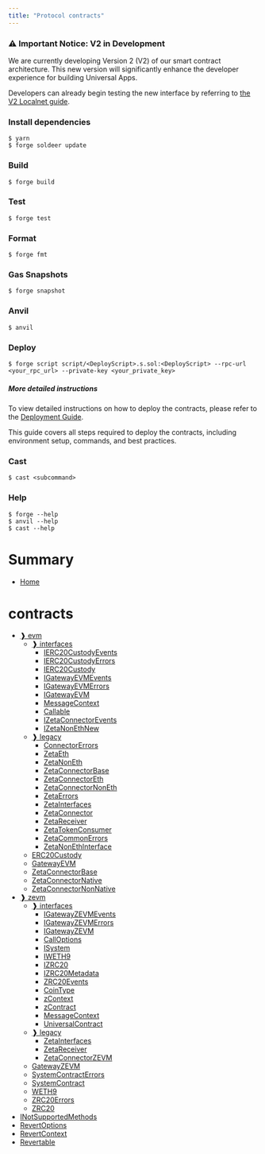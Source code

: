 ```yaml
---
title: "Protocol contracts"
---
```


### ⚠️ Important Notice: V2 in Development

We are currently developing Version 2 (V2) of our smart contract architecture. This new version will significantly enhance the developer experience for building Universal Apps.

Developers can already begin testing the new interface by referring to [the V2 Localnet guide](https://github.com/zeta-chain/localnet?tab=readme-ov-file#experimenting-with-the-new-architecture).

### Install dependencies

```shell
$ yarn
$ forge soldeer update
```

### Build

```shell
$ forge build
```

### Test

```shell
$ forge test
```

### Format

```shell
$ forge fmt
```

### Gas Snapshots

```shell
$ forge snapshot
```

### Anvil

```shell
$ anvil
```

### Deploy

```shell
$ forge script script/<DeployScript>.s.sol:<DeployScript> --rpc-url <your_rpc_url> --private-key <your_private_key>
```

##### More detailed instructions

To view detailed instructions on how to deploy the contracts, please refer to the [Deployment Guide](./scripts/deploy/readme.md).

This guide covers all steps required to deploy the contracts, including environment setup, commands, and best practices.

### Cast

```shell
$ cast <subcommand>
```

### Help

```shell
$ forge --help
$ anvil --help
$ cast --help
```
# Summary
- [Home](README.mdx)
# contracts
  - [❱ evm](/src/pages/developers/architecture/protocol/contracts/evm/README.mdx)
    - [❱ interfaces](/src/pages/developers/architecture/protocol/contracts/evm/interfaces/README.mdx)
      - [IERC20CustodyEvents](/src/pages/developers/architecture/protocol/contracts/evm/interfaces/IERC20Custody.sol/interface.IERC20CustodyEvents.mdx)
      - [IERC20CustodyErrors](/src/pages/developers/architecture/protocol/contracts/evm/interfaces/IERC20Custody.sol/interface.IERC20CustodyErrors.mdx)
      - [IERC20Custody](/src/pages/developers/architecture/protocol/contracts/evm/interfaces/IERC20Custody.sol/interface.IERC20Custody.mdx)
      - [IGatewayEVMEvents](/src/pages/developers/architecture/protocol/contracts/evm/interfaces/IGatewayEVM.sol/interface.IGatewayEVMEvents.mdx)
      - [IGatewayEVMErrors](/src/pages/developers/architecture/protocol/contracts/evm/interfaces/IGatewayEVM.sol/interface.IGatewayEVMErrors.mdx)
      - [IGatewayEVM](/src/pages/developers/architecture/protocol/contracts/evm/interfaces/IGatewayEVM.sol/interface.IGatewayEVM.mdx)
      - [MessageContext](/src/pages/developers/architecture/protocol/contracts/evm/interfaces/IGatewayEVM.sol/struct.MessageContext.mdx)
      - [Callable](/src/pages/developers/architecture/protocol/contracts/evm/interfaces/IGatewayEVM.sol/interface.Callable.mdx)
      - [IZetaConnectorEvents](/src/pages/developers/architecture/protocol/contracts/evm/interfaces/IZetaConnector.sol/interface.IZetaConnectorEvents.mdx)
      - [IZetaNonEthNew](/src/pages/developers/architecture/protocol/contracts/evm/interfaces/IZetaNonEthNew.sol/interface.IZetaNonEthNew.mdx)
    - [❱ legacy](/src/pages/developers/architecture/protocol/contracts/evm/legacy/README.mdx)
      - [ConnectorErrors](/src/pages/developers/architecture/protocol/contracts/evm/legacy/ConnectorErrors.sol/interface.ConnectorErrors.mdx)
      - [ZetaEth](/src/pages/developers/architecture/protocol/contracts/evm/legacy/Zeta.eth.sol/contract.ZetaEth.mdx)
      - [ZetaNonEth](/src/pages/developers/architecture/protocol/contracts/evm/legacy/Zeta.non-eth.sol/contract.ZetaNonEth.mdx)
      - [ZetaConnectorBase](/src/pages/developers/architecture/protocol/contracts/evm/legacy/ZetaConnector.base.sol/contract.ZetaConnectorBase.mdx)
      - [ZetaConnectorEth](/src/pages/developers/architecture/protocol/contracts/evm/legacy/ZetaConnector.eth.sol/contract.ZetaConnectorEth.mdx)
      - [ZetaConnectorNonEth](/src/pages/developers/architecture/protocol/contracts/evm/legacy/ZetaConnector.non-eth.sol/contract.ZetaConnectorNonEth.mdx)
      - [ZetaErrors](/src/pages/developers/architecture/protocol/contracts/evm/legacy/ZetaErrors.sol/interface.ZetaErrors.mdx)
      - [ZetaInterfaces](/src/pages/developers/architecture/protocol/contracts/evm/legacy/ZetaInterfaces.sol/interface.ZetaInterfaces.mdx)
      - [ZetaConnector](/src/pages/developers/architecture/protocol/contracts/evm/legacy/ZetaInterfaces.sol/interface.ZetaConnector.mdx)
      - [ZetaReceiver](/src/pages/developers/architecture/protocol/contracts/evm/legacy/ZetaInterfaces.sol/interface.ZetaReceiver.mdx)
      - [ZetaTokenConsumer](/src/pages/developers/architecture/protocol/contracts/evm/legacy/ZetaInterfaces.sol/interface.ZetaTokenConsumer.mdx)
      - [ZetaCommonErrors](/src/pages/developers/architecture/protocol/contracts/evm/legacy/ZetaInterfaces.sol/interface.ZetaCommonErrors.mdx)
      - [ZetaNonEthInterface](/src/pages/developers/architecture/protocol/contracts/evm/legacy/ZetaNonEthInterface.sol/interface.ZetaNonEthInterface.mdx)
    - [ERC20Custody](/src/pages/developers/architecture/protocol/contracts/evm/ERC20Custody.sol/contract.ERC20Custody.mdx)
    - [GatewayEVM](/src/pages/developers/architecture/protocol/contracts/evm/GatewayEVM.sol/contract.GatewayEVM.mdx)
    - [ZetaConnectorBase](/src/pages/developers/architecture/protocol/contracts/evm/ZetaConnectorBase.sol/abstract.ZetaConnectorBase.mdx)
    - [ZetaConnectorNative](/src/pages/developers/architecture/protocol/contracts/evm/ZetaConnectorNative.sol/contract.ZetaConnectorNative.mdx)
    - [ZetaConnectorNonNative](/src/pages/developers/architecture/protocol/contracts/evm/ZetaConnectorNonNative.sol/contract.ZetaConnectorNonNative.mdx)
  - [❱ zevm](/src/pages/developers/architecture/protocol/contracts/zevm/README.mdx)
    - [❱ interfaces](/src/pages/developers/architecture/protocol/contracts/zevm/interfaces/README.mdx)
      - [IGatewayZEVMEvents](/src/pages/developers/architecture/protocol/contracts/zevm/interfaces/IGatewayZEVM.sol/interface.IGatewayZEVMEvents.mdx)
      - [IGatewayZEVMErrors](/src/pages/developers/architecture/protocol/contracts/zevm/interfaces/IGatewayZEVM.sol/interface.IGatewayZEVMErrors.mdx)
      - [IGatewayZEVM](/src/pages/developers/architecture/protocol/contracts/zevm/interfaces/IGatewayZEVM.sol/interface.IGatewayZEVM.mdx)
      - [CallOptions](/src/pages/developers/architecture/protocol/contracts/zevm/interfaces/IGatewayZEVM.sol/struct.CallOptions.mdx)
      - [ISystem](/src/pages/developers/architecture/protocol/contracts/zevm/interfaces/ISystem.sol/interface.ISystem.mdx)
      - [IWETH9](/src/pages/developers/architecture/protocol/contracts/zevm/interfaces/IWZETA.sol/interface.IWETH9.mdx)
      - [IZRC20](/src/pages/developers/architecture/protocol/contracts/zevm/interfaces/IZRC20.sol/interface.IZRC20.mdx)
      - [IZRC20Metadata](/src/pages/developers/architecture/protocol/contracts/zevm/interfaces/IZRC20.sol/interface.IZRC20Metadata.mdx)
      - [ZRC20Events](/src/pages/developers/architecture/protocol/contracts/zevm/interfaces/IZRC20.sol/interface.ZRC20Events.mdx)
      - [CoinType](/src/pages/developers/architecture/protocol/contracts/zevm/interfaces/IZRC20.sol/enum.CoinType.mdx)
      - [zContext](/src/pages/developers/architecture/protocol/contracts/zevm/interfaces/UniversalContract.sol/struct.zContext.mdx)
      - [zContract](/src/pages/developers/architecture/protocol/contracts/zevm/interfaces/UniversalContract.sol/interface.zContract.mdx)
      - [MessageContext](/src/pages/developers/architecture/protocol/contracts/zevm/interfaces/UniversalContract.sol/struct.MessageContext.mdx)
      - [UniversalContract](/src/pages/developers/architecture/protocol/contracts/zevm/interfaces/UniversalContract.sol/interface.UniversalContract.mdx)
    - [❱ legacy](/src/pages/developers/architecture/protocol/contracts/zevm/legacy/README.mdx)
      - [ZetaInterfaces](/src/pages/developers/architecture/protocol/contracts/zevm/legacy/ZetaConnectorZEVM.sol/interface.ZetaInterfaces.mdx)
      - [ZetaReceiver](/src/pages/developers/architecture/protocol/contracts/zevm/legacy/ZetaConnectorZEVM.sol/interface.ZetaReceiver.mdx)
      - [ZetaConnectorZEVM](/src/pages/developers/architecture/protocol/contracts/zevm/legacy/ZetaConnectorZEVM.sol/contract.ZetaConnectorZEVM.mdx)
    - [GatewayZEVM](/src/pages/developers/architecture/protocol/contracts/zevm/GatewayZEVM.sol/contract.GatewayZEVM.mdx)
    - [SystemContractErrors](/src/pages/developers/architecture/protocol/contracts/zevm/SystemContract.sol/interface.SystemContractErrors.mdx)
    - [SystemContract](/src/pages/developers/architecture/protocol/contracts/zevm/SystemContract.sol/contract.SystemContract.mdx)
    - [WETH9](/src/pages/developers/architecture/protocol/contracts/zevm/WZETA.sol/contract.WETH9.mdx)
    - [ZRC20Errors](/src/pages/developers/architecture/protocol/contracts/zevm/ZRC20.sol/interface.ZRC20Errors.mdx)
    - [ZRC20](/src/pages/developers/architecture/protocol/contracts/zevm/ZRC20.sol/contract.ZRC20.mdx)
  - [INotSupportedMethods](/src/pages/developers/architecture/protocol/contracts/Errors.sol/interface.INotSupportedMethods.mdx)
  - [RevertOptions](/src/pages/developers/architecture/protocol/contracts/Revert.sol/struct.RevertOptions.mdx)
  - [RevertContext](/src/pages/developers/architecture/protocol/contracts/Revert.sol/struct.RevertContext.mdx)
  - [Revertable](/src/pages/developers/architecture/protocol/contracts/Revert.sol/interface.Revertable.mdx)
